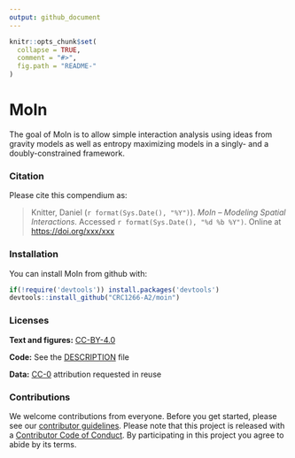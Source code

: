 ```yaml
---
output: github_document
---
```


<!-- README.md is generated from README.Rmd. Please edit that file -->

```r
knitr::opts_chunk$set(
  collapse = TRUE,
  comment = "#>",
  fig.path = "README-"
)
```

# MoIn

The goal of MoIn is to allow simple interaction analysis using ideas from gravity models as well as entropy maximizing models in a singly- and a doubly-constrained framework. 

### Citation

Please cite this compendium as:

> Knitter, Daniel (`r format(Sys.Date(), "%Y")`). _MoIn -- Modeling Spatial Interactions_. Accessed `r format(Sys.Date(), "%d %b %Y")`. Online at <https://doi.org/xxx/xxx>

### Installation

You can install MoIn from github with:

```r
if(!require('devtools')) install.packages('devtools')
devtools::install_github("CRC1266-A2/moin")
```

### Licenses

**Text and figures:**  [CC-BY-4.0](http://creativecommons.org/licenses/by/4.0/)

**Code:** See the [DESCRIPTION](DESCRIPTION) file

**Data:** [CC-0](http://creativecommons.org/publicdomain/zero/1.0/) attribution requested in reuse

### Contributions

We welcome contributions from everyone. Before you get started, please see our [contributor guidelines](CONTRIBUTING.md). Please note that this project is released with a [Contributor Code of Conduct](CONDUCT.md). By participating in this project you agree to abide by its terms.
